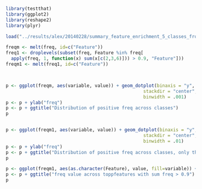 ```r
library(testthat)
library(ggplot2)
library(reshape2)
library(plyr)

load("../results/alex/20140228/summary_feature_enrichment_5_classes_from_cpa.rdata")

freqm <- melt(freq, id=c("Feature"))
freq1 <- droplevels(subset(freq, Feature %in% freq[
  apply(freq, 1, function(x) sum(x[c(2,3,6)])) > 0.9, "Feature"]))
freqm1 <- melt(freq1, id=c("Feature"))



p <- ggplot(freqm, aes(variable, value)) + geom_dotplot(binaxis = "y", 
                                                   stackdir = "center",
                                                   binwidth = .001)
p <- p + ylab("freq")
p <- p + ggtitle("Distribution of positive freq across classes")
p


p <- ggplot(freqm1, aes(variable, value)) + geom_dotplot(binaxis = "y", 
                                                   stackdir = "center",
                                                   binwidth = .01)
p <- p + ylab("freq")
p <- p + ggtitle("Distribution of positive freq across classes, only those topofeatures with sum freq > 0.9")
p

p <- ggplot(freqm1, aes(as.character(Feature), value, fill=variable)) + geom_bar(stat="identity")
p <- p + ggtitle("freq value across toppfeatures with sum freq > 0.9")
p

```

